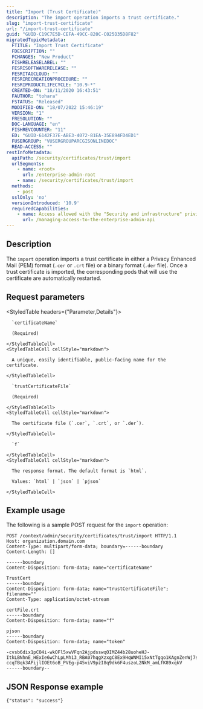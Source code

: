 ```yaml
---
title: "Import (Trust Certificate)"
description: "The import operation imports a trust certificate."
slug: "import-trust-certificate"
url: "/import-trust-certificate"
guid: "GUID-C19C7E5D-CEFA-49CC-820C-C025D35D8F82"
migratedTopicMetadata:
  FTITLE: "Import Trust Certificate"
  FDESCRIPTION: ""
  FCHANGES: "New Product"
  FISHRELEASELABEL: ""
  FESRISOFTWARERELEASE: ""
  FESRITAGCLOUD: ""
  FESRIRECREATIONPROCEDURE: ""
  FESRIPRODUCTLIFECYCLE: "10.9-*"
  CREATED-ON: "18/11/2020 16:43:51"
  FAUTHOR: "tohara"
  FSTATUS: "Released"
  MODIFIED-ON: "18/07/2022 15:46:19"
  VERSION: "1"
  FRESOLUTION: ""
  DOC-LANGUAGE: "en"
  FISHREVCOUNTER: "11"
  ED: "GUID-6142F37E-ABE3-4072-81EA-35E894FD4ED1"
  FUSERGROUP: "VUSERGROUPARCGISONLINEDOC"
  READ-ACCESS: ""
restInfoMetadata:
  apiPath: /security/certificates/trust/import
  urlSegments:
    - name: <root>
      url: /enterprise-admin-root
    - name: /security/certificates/trust/import
  methods:
    - post
  sslOnly: 'no'
  versionIntroduced: '10.9'
  requiredCapabilities:
    - name: Access allowed with the "Security and infrastructure" privilege
      url: /managing-access-to-the-enterprise-admin-api
---
```


## Description

The `import` operation imports a trust certificate in either a Privacy Enhanced Mail (PEM) format (`.cer` or `.crt` file) or a binary format (`.der` file). Once a trust certificate is imported, the corresponding pods that will use the certificate are automatically restarted.


## Request parameters

<StyledTable headers={"Parameter,Details"}>
  <StyledTableRow>
    <StyledTableCell cellStyle="markdown">

      `certificateName` 

      (Required)

    </StyledTableCell>
    <StyledTableCell cellStyle="markdown">

      A unique, easily identifiable, public-facing name for the certificate.

    </StyledTableCell>
  </StyledTableRow>
  <StyledTableRow>
    <StyledTableCell cellStyle="markdown">

      `trustCertificateFile` 

      (Required)

    </StyledTableCell>
    <StyledTableCell cellStyle="markdown">

      The certificate file (`.cer`, `.crt`, or `.der`).

    </StyledTableCell>
  </StyledTableRow>
  <StyledTableRow>
    <StyledTableCell cellStyle="markdown">

      `f` 

    </StyledTableCell>
    <StyledTableCell cellStyle="markdown">

      The response format. The default format is `html`.

      Values: `html` | `json` | `pjson`

    </StyledTableCell>
  </StyledTableRow>
</StyledTable>


## Example usage

The following is a sample POST request for the `import` operation:

```other
POST /context/admin/security/certificates/trust/import HTTP/1.1
Host: organization.domain.com
Content-Type: multipart/form-data; boundary=------boundary
Content-Length: []

------boundary
Content-Disposition: form-data; name="certificateName"

TrustCert
------boundary
Content-Disposition: form-data; name="trustCertificateFile"; filename=""
Content-Type: application/octet-stream

certFile.crt
------boundary
Content-Disposition: form-data; name="f"

pjson
------boundary
Content-Disposition: form-data; name="token"

-cvsb6dix1pCO4i-wkOFl5xwVFqn2AjpdsswqOIMZ44b28uoheHJ-ItkLBNhnE_HExIe6wChLpLMh13_RBA07hqgXzxgC8Ex9HqWNMIi5xNtTgqo1KAgnZenWj7sEP8zDY7KslEX_OGeskZ0DkUTsKJAPI5XxFHncZn71n8ca7tQ6E3oDT8orkRvr2Tibe-ccqTBqk3APijlIOEt6oB_PVEg-p45viV9pzI8q9dk6F4uszoL2NkM_amLfK89xqkV
------boundary--

```

## JSON Response example

```other
{"status": "success"}
```